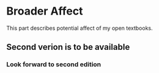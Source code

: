 # Broader Affect

This part describes potential affect of my open textbooks.

## Second verion is to be available 

### Look forward to second edition


